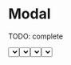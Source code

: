 

<Meta title="Components/Modal" component={Modal} />

# Modal

TODO: complete

<Preview>
  <Story name="default" parameters={{ decorators: [withKnobs, withA11y] }}>
    <Modal
      title="Filter by"
      show={boolean("show", false)}
      onDismiss={action("onDismiss")}
      primaryAction={{
        children: "Filter Orders",
        onClick: action("onClickPrimary"),
        appearance: select("appearancePrimary", [
          "primary",
          "secondary",
          "danger",
        ]),
      }}
      secondaryAction={{
        children: "Clear filters",
        onClick: action("onClickSecondary"),
      }}
    >
      <Select
        label={text("label", "Order Status")}
        name={text("name", "status")}
        options={STATUS_ORDER}
        onChange={action("onChange")}
      />
      <Select
        label={text("label 2", "Shipping method")}
        name={text("name", "shipping")}
        options={SHIPPING_METHOD}
        onChange={action("onChange")}
      />
    </Modal>
  </Story>
</Preview>

## Properties

<Props of={Modal.type} />

# Test

<Preview>
  <Story name="test" parameters={{ decorators: [withKnobs, withA11y] }}>
    {() => {
      const initialState = { status: "Value 1", shipping: "Value 2" };
      const [filter, setFilter] = React.useState(false);
      const [show, setShow] = React.useState(false);
      const [value, setValue] = React.useState(initialState);
      const handleChange = (e) => {
        setValue({ ...value, [e.name]: e.value });
      };
      const handleSecondary = () => {
        setValue(initialState);
      };
      const handlePrimary = () => {
        setFilter(true);
        setShow(false);
      };
      const handleDismiss = () => {
        setFilter(false);
        setShow(false);
      };
      return (
        <div>
          <Button
            appearance="primary"
            icon={SlidersIcon}
            iconPosition="end"
            onClick={() => setShow(true)}
          >
            Filters
          </Button>
          {!show && (
            <div>
              <Alert show={filter}>
                Filter order: {value.status} shipping: {value.shipping}
              </Alert>
            </div>
          )}
          <Modal
            title="Filter by"
            show={show}
            onDismiss={handleDismiss}
            primaryAction={{
              children: "Filter Orders",
              onClick: handlePrimary,
              appearance: "primary",
            }}
            secondaryAction={{
              children: "Clear filters",
              onClick: handleSecondary,
            }}
          >
            <Select
              label="Order Status"
              name="status"
              value={value.status}
              options={STATUS_ORDER}
              onChange={handleChange}
            />
            <Select
              label="Shipping method"
              name="shipping"
              value={value.shipping}
              options={SHIPPING_METHOD}
              onChange={handleChange}
            />
          </Modal>
        </div>
      );
    }}
  </Story>
</Preview>
